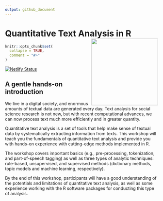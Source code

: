 ```yaml
---
output: github_document
---
```


# Quantitative Text Analysis in R <img src="content/home/coursedown.png" align="right" width="220"/>

```r
knitr::opts_chunk$set(
  collapse = TRUE,
  comment = "#>"
)
```


<!-- badges: start -->
[![Netlify Status](https://api.netlify.com/api/v1/badges/ad93845a-da16-4591-bbf4-f1e2a2ccc019/deploy-status)](https://app.netlify.com/sites/coursedown/deploys)
<!-- badges: end -->

## A gentle hands-on introduction

We live in a digital society, and enormous amounts of textual data are generated every day. Text analysis for social science research is not new, but with recent computational advances, we can now process text much more efficiently and in greater quantity. 

Quantitative text analysis is a set of tools that help make sense of textual data by systematically extracting information from texts. This workshop will teach you the fundamentals of quantitative text analysis and provide you with hands-on experience with cutting-edge methods implemented in R. 

The workshop covers important basics (e.g., pre-processing, tokenization, and part-of-speech tagging) as well as three types of analytic techniques: rule-based, unsupervised, and supervised methods (dictionary methods, topic models and machine learning, respectively). 

By the end of this workshop, participants will have a good understanding of the potentials and limitations of quantitative text analysis, as well as some experience working with the R software packages for conducting this type of analysis.


